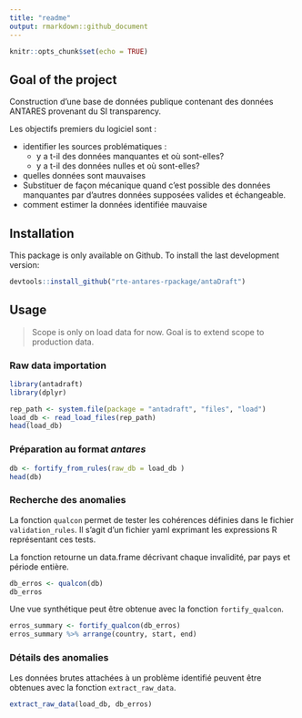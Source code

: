 ```yaml
---
title: "readme"
output: rmarkdown::github_document
---
```


```r
knitr::opts_chunk$set(echo = TRUE)
```

## Goal of the project

Construction d'une base de données publique contenant des données ANTARES provenant du SI transparency.

Les objectifs premiers du logiciel sont :

- identifier les sources problématiques :
    * y a t-il des données manquantes et où sont-elles?
    * y a t-il des données nulles et où sont-elles?
- quelles données sont mauvaises
- Substituer de façon mécanique quand c'est possible des données manquantes par d'autres données supposées valides et échangeable.
- comment estimer la données identifiée mauvaise


## Installation

This package is only available on Github. To install the last development version:

```r
devtools::install_github("rte-antares-rpackage/antaDraft")
```


## Usage

> Scope is only on load data for now. Goal is to extend scope to production data.

### Raw data importation

```r
library(antadraft)
library(dplyr)

rep_path <- system.file(package = "antadraft", "files", "load")
load_db <- read_load_files(rep_path)
head(load_db)
```

### Préparation au format *antares*

```r
db <- fortify_from_rules(raw_db = load_db )
head(db)
```

### Recherche des anomalies

La fonction `qualcon` permet de tester les cohérences définies dans le fichier `validation_rules`. Il s'agit d'un fichier yaml exprimant les expressions R représentant ces tests.

La fonction retourne un data.frame décrivant chaque invalidité, par pays et période entière.

```r
db_erros <- qualcon(db)
db_erros
```

Une vue synthétique peut être obtenue avec la fonction `fortify_qualcon`.


```r
erros_summary <- fortify_qualcon(db_erros)
erros_summary %>% arrange(country, start, end)
```


### Détails des anomalies

Les données brutes attachées à un problème identifié peuvent être obtenues avec la fonction `extract_raw_data`. 

```r
extract_raw_data(load_db, db_erros)
```

